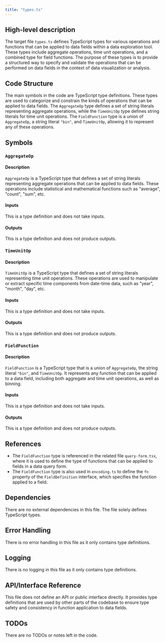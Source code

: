 ```yaml
---
title: "types.ts"
---
```


## High-level description

The target file `types.ts` defines TypeScript types for various operations and functions that can be applied to data fields within a data exploration tool. These types include aggregate operations, time unit operations, and a combined type for field functions. The purpose of these types is to provide a structured way to specify and validate the operations that can be performed on data fields in the context of data visualization or analysis.

## Code Structure

The main symbols in the code are TypeScript type definitions. These types are used to categorize and constrain the kinds of operations that can be applied to data fields. The `AggregateOp` type defines a set of string literals representing aggregate operations, while the `TimeUnitOp` type defines string literals for time unit operations. The `FieldFunction` type is a union of `AggregateOp`, a string literal `"bin"`, and `TimeUnitOp`, allowing it to represent any of these operations.

## Symbols

### `AggregateOp`
#### Description
`AggregateOp` is a TypeScript type that defines a set of string literals representing aggregate operations that can be applied to data fields. These operations include statistical and mathematical functions such as "average", "count", "sum", etc.

#### Inputs
This is a type definition and does not take inputs.

#### Outputs
This is a type definition and does not produce outputs.

### `TimeUnitOp`
#### Description
`TimeUnitOp` is a TypeScript type that defines a set of string literals representing time unit operations. These operations are used to manipulate or extract specific time components from date-time data, such as "year", "month", "day", etc.

#### Inputs
This is a type definition and does not take inputs.

#### Outputs
This is a type definition and does not produce outputs.

### `FieldFunction`
#### Description
`FieldFunction` is a TypeScript type that is a union of `AggregateOp`, the string literal `"bin"`, and `TimeUnitOp`. It represents any function that can be applied to a data field, including both aggregate and time unit operations, as well as binning.

#### Inputs
This is a type definition and does not take inputs.

#### Outputs
This is a type definition and does not produce outputs.

## References

- The `FieldFunction` type is referenced in the related file `query-form.tsx`, where it is used to define the type of functions that can be applied to fields in a data query form.
- The `FieldFunction` type is also used in `encoding.ts` to define the `fn` property of the `FieldDefinition` interface, which specifies the function applied to a field.

## Dependencies

There are no external dependencies in this file. The file solely defines TypeScript types.

## Error Handling

There is no error handling in this file as it only contains type definitions.

## Logging

There is no logging in this file as it only contains type definitions.

## API/Interface Reference

This file does not define an API or public interface directly. It provides type definitions that are used by other parts of the codebase to ensure type safety and consistency in function application to data fields.

## TODOs

There are no TODOs or notes left in the code.